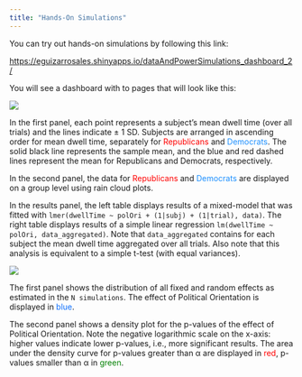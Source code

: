```yaml
---
title: "Hands-On Simulations"
---
```


You can try out hands-on simulations by following this link:

[https://eguizarrosales.shinyapps.io/dataAndPowerSimulations_dashboard_2/](https://eguizarrosales.shinyapps.io/dataAndPowerSimulations_dashboard_2/){target="_blank"}

You will see a dashboard with to pages that will look like this:

![](images/dashboard_page1.png){fig-align="center"}

In the first panel, each point represents a subject's mean dwell time (over all trials) and the lines indicate ± 1 SD. Subjects are arranged in ascending order for mean dwell time, separately for [Republicans]{style="color:red;"} and [Democrats]{style="color:dodgerblue;"}. The solid black line represents the sample mean, and the blue and red dashed lines represent the mean for Republicans and Democrats, respectively.

In the second panel, the data for [Republicans]{style="color:red;"} and [Democrats]{style="color:dodgerblue;"} are displayed on a group level using rain cloud plots.

In the results panel, the left table displays results of a mixed-model that was fitted with `lmer(dwellTime ~ polOri + (1|subj) + (1|trial), data)`. The right table displays results of a simple linear regression `lm(dwellTime ~ polOri, data_aggregated)`. Note that `data_aggregated` contains for each subject the mean dwell time aggregated over all trials. Also note that this analysis is equivalent to a simple t-test (with equal variances).

![](images/dashboard_page2.png){fig-align="center"}

The first panel shows the distribution of all fixed and random effects as estimated in the `N simulations`. The effect of Political Orientation is displayed in [blue]{style="color: #0e6ffd;"}.

The second panel shows a density plot for the p-values of the effect of Political Orientation. Note the negative logarithmic scale on the x-axis: higher values indicate lower p-values, i.e., more significant results. The area under the density curve for p-values greater than α are displayed in [red]{style="color: red;"}, p-values smaller than α in [green]{style="color: green;"}.
